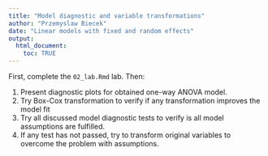 ```yaml
---
title: "Model diagnostic and variable transformations"
author: "Przemyslaw Biecek"
date: "Linear models with fixed and random effects"
output: 
  html_document:
    toc: TRUE
---
```


First, complete the `02_lab.Rmd` lab. Then:

1. Present diagnostic plots for obtained one-way ANOVA model.
2. Try Box-Cox transformation to verify if any transformation improves the model fit
3. Try all discussed model diagnostic tests to verify is all model assumptions are fulfilled.
4. If any test has not passed, try to transform original variables to overcome the problem with assumptions.

